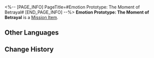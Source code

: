 <%-- [PAGE_INFO]
PageTitle=#Emotion Prototype: The Moment of Betrayal#
[END_PAGE_INFO] --%>
{{Item Infobox
|id          = 140395
|image       = Item Emotion Prototype- The Moment of Betrayal.png
|type        = Mission Item
|invCategory = Missions
|rarity      = 3
|effect      = 
|description = You will always remember the trust and gentleness of that person, the persuasion and incitement from those people, and the surprised whisper from that person the moment you drew your dagger.
}}
{{Description|''"Et tu, my child?"''}}
'''Emotion Prototype: The Moment of Betrayal''' is a [[Mission Item]].

==Other Languages==
{{Other Languages
|en   = Emotion Prototype: The Moment of Betrayal
|zhs  = 情绪原型：选择背叛的刹那
|zht  = 情緒原型：選擇背叛的剎那
|ja   = 感情の原型：裏切りを選んだ瞬間
|ko   = 감정 모델: 배반을 선택한 순간
|es   = Prototipo de emoción: El momento de la traición
|fr   = Prototype d'émotion&nbsp;: Moment de la trahison
|ru   = Прототип эмоций: Миг, когда они решили предать
|th   = ต้นแบบอารมณ์: ช่วงเวลาที่เลือกทรยศ
|vi   = Nguyên Mẫu Cảm Xúc: Khoảnh Khắc Phản Bội
|de   = Gefühls-Prototyp: Moment des Verrats
|id   = Prototipe Emosi: The Moment of Betrayal
|pt   = Protótipo de Emoção: O Momento da Traição
}}

==Change History==
{{Change History|2.0}}